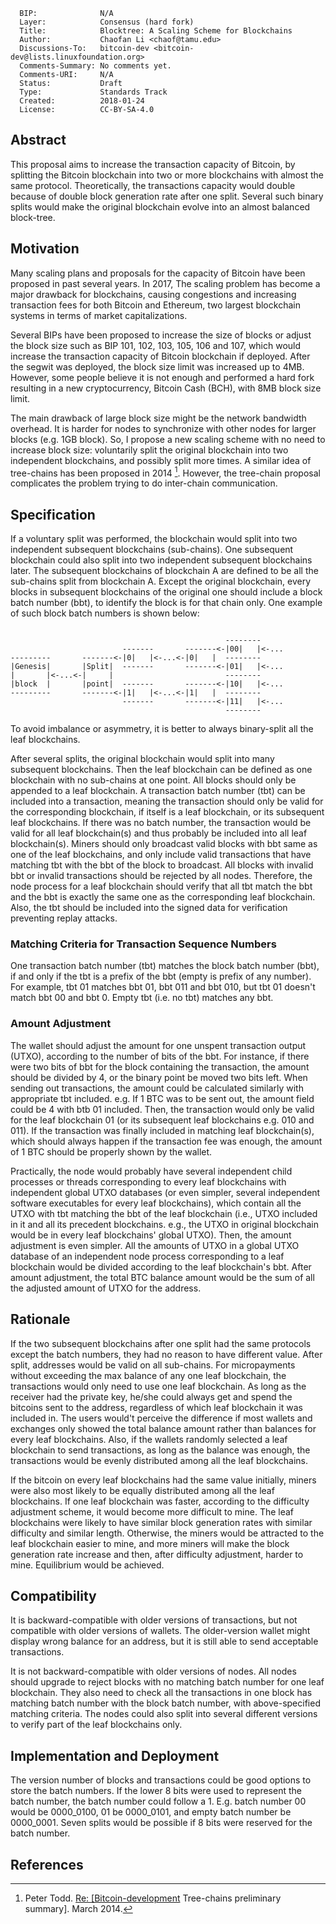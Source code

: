 <pre>
  BIP:              N/A
  Layer:            Consensus (hard fork)
  Title:            Blocktree: A Scaling Scheme for Blockchains
  Author:           Chaofan Li <chaof@tamu.edu>
  Discussions-To:   bitcoin-dev <bitcoin-dev@lists.linuxfoundation.org>
  Comments-Summary: No comments yet.
  Comments-URI:     N/A
  Status:           Draft
  Type:             Standards Track
  Created:          2018-01-24
  License:          CC-BY-SA-4.0
</pre>

==Abstract==
This proposal aims to increase the transaction capacity of Bitcoin, by splitting the Bitcoin blockchain into two or more blockchains with almost the same protocol. Theoretically, the transactions capacity would double because of double block generation rate after one split. Several such binary splits would make the original blockchain evolve into an almost balanced block-tree.
==Motivation==
Many scaling plans and proposals for the capacity of Bitcoin have been proposed in past several years. In 2017, The scaling problem has become a major drawback for blockchains, causing congestions and increasing transaction fees for both Bitcoin and Ethereum, two largest blockchain systems in terms of market capitalizations.

Several BIPs have been proposed to increase the size of blocks or adjust the block size such as BIP 101, 102, 103, 105, 106 and 107, which would increase the transaction capacity of Bitcoin blockchain if deployed. After the segwit was deployed, the block size limit was increased  up to 4MB. However, some people believe it is not enough and performed a hard fork resulting in a new cryptocurrency, Bitcoin Cash (BCH), with 8MB block size limit. 

The main drawback of large block size might be the network bandwidth overhead. It is harder for nodes to synchronize with other nodes for larger blocks (e.g. 1GB block). So, I propose a new scaling scheme with no need to increase block size: voluntarily split the original blockchain into two independent blockchains, and possibly split more times. A similar idea of tree-chains has been proposed in 2014 <ref name="treechain">Peter Todd. [http://diyhpl.us/~bryan/papers2/bitcoin/tree-chains-preliminary.pdf Re: [Bitcoin-development] Tree-chains preliminary summary]. March 2014.</ref>. However, the tree-chain proposal complicates the problem trying to do inter-chain communication.

==Specification==
If a voluntary split was performed, the blockchain would split into two independent subsequent blockchains (sub-chains). One subsequent blockchain could also split into two independent subsequent blockchains later. The subsequent blockchains of blockchain A are defined to be all the sub-chains split from blockchain A. Except the original blockchain, every blocks in subsequent blockchains of the original one should include a block batch number (bbt), to identify the block is for that chain only. One example of such block batch numbers is shown below:
<pre>                               
                                                --------
                         -------       -------<-|00|   |<-... 
---------       -------<-|0|   |<-...<-|0|   |  --------  
|Genesis|       |Split|  -------       -------<-|01|   |<-...
|       |<-...<-|     |                         --------
|block  |       |point|  -------       -------<-|10|   |<-...
---------       -------<-|1|   |<-...<-|1|   |  --------
                         -------       -------<-|11|   |<-...
                                                --------
</pre>
To avoid imbalance or asymmetry, it is better to always binary-split all the leaf blockchains.

After several splits, the original blockchain would split into many subsequent blockchains. Then the leaf blockchain can be defined as one blockchain with no sub-chains at one point. All blocks should only be appended to a leaf blockchain. A transaction batch number (tbt) can be included into a transaction, meaning the transaction should only be valid for the corresponding blockchain, if itself is a leaf blockchain, or its subsequent leaf blockchains. If there was no batch number, the transaction would be valid for all leaf blockchain(s) and thus probably be included into all leaf blockchain(s). Miners should only broadcast valid blocks with bbt same as one of the leaf blockchains, and only include valid transactions that have matching tbt with the bbt of the block to broadcast. All blocks with invalid bbt or invalid transactions should be rejected by all nodes. Therefore, the node process for a leaf blockchain should verify that all tbt match the bbt and the bbt is exactly the same one as the corresponding leaf blockchain. Also, the tbt should be included into the signed data for verification preventing replay attacks.

===Matching Criteria for Transaction Sequence Numbers===
One transaction batch number (tbt) matches the block batch number (bbt), if and only if the tbt is a prefix of the bbt (empty is prefix of any number). For example, tbt 01 matches bbt 01, bbt 011 and bbt 010, but tbt 01 doesn't match bbt 00 and bbt 0. Empty tbt (i.e. no tbt) matches any bbt. 

===Amount Adjustment===
The wallet should adjust the amount for one unspent transaction output (UTXO), according to the number of bits of the bbt. For instance, if there were two bits of bbt for the block containing the transaction, the amount should be divided by 4, or the binary point be moved two bits left. When sending out transactions, the amount could be calculated similarly with appropriate tbt included. e.g. If 1 BTC was to be sent out, the amount field could be 4 with btb 01 included. Then, the transaction would only be valid for the leaf blockchain 01 (or its subsequent leaf blockchains e.g. 010 and 011). If the transaction was finally included in matching leaf blockchain(s), which should always happen if the transaction fee was enough, the amount of 1 BTC should be properly shown by the wallet.

Practically, the node would probably have several independent child processes or threads  corresponding to every leaf blockchains with independent global UTXO databases (or even simpler, several independent software executables for every leaf blockchains), which contain all the UTXO with tbt matching the bbt of the leaf blockchain (i.e., UTXO included in it and all its precedent blockchains. e.g., the UTXO in original blockchain would be in every leaf blockchains' global UTXO). Then, the amount adjustment is even simpler. All the amounts of UTXO in a global UTXO database of an independent node process corresponding to a leaf blockchain would be divided according to the leaf blockchain's bbt. After amount adjustment, the total BTC balance amount would be the sum of all the adjusted amount of UTXO for the address.

==Rationale==
If the two subsequent blockchains after one split had the same protocols except the batch numbers, they had no reason to have different value. After split, addresses would be valid on all sub-chains. For micropayments without exceeding the max balance of any one leaf blockchain, the transactions would only need to use one leaf blockchain. As long as the receiver had the private key, he/she could always get and spend the bitcoins sent to the address, regardless of which leaf blockchain it was included in. The users would't perceive the difference if most wallets and exchanges only showed the total balance amount rather than balances for every leaf blockchains. Also, if the wallets randomly selected a leaf blockchain to send transactions, as long as the balance was enough, the transactions would be evenly distributed among all the leaf blockchains.

If the bitcoin on every leaf blockchains had the same value initially, miners were also most likely to be  equally distributed among all the leaf blockchains. If one leaf blockchain was faster, according to the difficulty adjustment scheme, it would become more difficult to mine. The leaf blockchains were likely to have similar block generation rates with similar difficulty and similar length. Otherwise, the miners would be attracted to the leaf blockchain easier to mine, and more miners will make the block generation rate increase and then, after difficulty adjustment, harder to mine. Equilibrium would be achieved.

==Compatibility==
It is backward-compatible with older versions of transactions, but not compatible with older versions of wallets. The older-version wallet might display wrong balance for an address, but it is still able to send acceptable transactions.

It is not backward-compatible with older versions of nodes. All nodes should upgrade to reject blocks with no matching batch number for one leaf blockchain. They also need to check all the transactions in one block has matching batch number with the block batch number, with above-specified matching criteria. The nodes could also split into several different versions to verify part of the leaf blockchains only.

==Implementation and Deployment==
The version number of blocks and transactions could be good options to store the batch numbers. If the lower 8 bits were used to represent the batch number, the batch number could follow a 1. E.g. batch number 00 would be 0000_0100, 01 be 0000_0101, and empty batch number be 0000_0001. Seven splits would be possible if 8 bits were reserved for the batch number.

==References==
<references />

